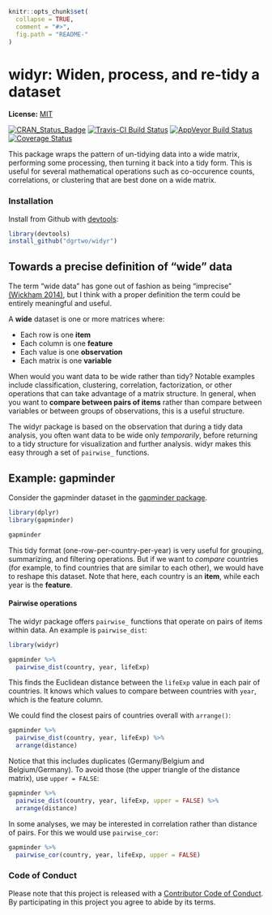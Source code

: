 <!-- README.md is generated from README.Rmd. Please edit that file -->

```r
knitr::opts_chunk$set(
  collapse = TRUE,
  comment = "#>",
  fig.path = "README-"
)
```

# widyr: Widen, process, and re-tidy a dataset

**License:** [MIT](https://opensource.org/licenses/MIT)

[![CRAN_Status_Badge](http://www.r-pkg.org/badges/version/widyr)](https://cran.r-project.org/package=widyr)
[![Travis-CI Build Status](https://travis-ci.org/dgrtwo/widyr.svg?branch=master)](https://travis-ci.org/dgrtwo/widyr)
[![AppVeyor Build Status](https://ci.appveyor.com/api/projects/status/github/dgrtwo/widyr?branch=master&svg=true)](https://ci.appveyor.com/project/dgrtwo/widyr)
[![Coverage Status](https://img.shields.io/codecov/c/github/dgrtwo/widyr/master.svg)](https://codecov.io/github/dgrtwo/widyr?branch=master)

This package wraps the pattern of un-tidying data into a wide matrix, performing some processing, then turning it back into a tidy form. This is useful for several mathematical operations such as co-occurence counts, correlations, or clustering that are best done on a wide matrix.

### Installation

Install from Github with [devtools](https://github.com/hadley/devtools):

```r
library(devtools)
install_github("dgrtwo/widyr")
```

## Towards a precise definition of "wide" data

The term "wide data" has gone out of fashion as being "imprecise" [(Wickham 2014)](http://vita.had.co.nz/papers/tidy-data.pdf), but I think with a proper definition the term could be entirely meaningful and useful.

A **wide** dataset is one or more matrices where:

* Each row is one **item**
* Each column is one **feature**
* Each value is one **observation**
* Each matrix is one **variable**

When would you want data to be wide rather than tidy? Notable examples include classification, clustering, correlation, factorization, or other operations that can take advantage of a matrix structure. In general, when you want to **compare between pairs of items** rather than compare between variables or between groups of observations, this is a useful structure.

The widyr package is based on the observation that during a tidy data analysis, you often want data to be wide only *temporarily*, before returning to a tidy structure for visualization and further analysis. widyr makes this easy through a set of `pairwise_` functions.

## Example: gapminder

Consider the gapminder dataset in the [gapminder package](https://CRAN.R-project.org/package=gapminder).

```r
library(dplyr)
library(gapminder)

gapminder
```

This tidy format (one-row-per-country-per-year) is very useful for grouping, summarizing, and filtering operations. But if we want to *compare* countries (for example, to find countries that are similar to each other), we would have to reshape this dataset. Note that here, each country is an **item**, while each year is the **feature**.

#### Pairwise operations

The widyr package offers `pairwise_` functions that operate on pairs of items within data. An example is `pairwise_dist`:

```r
library(widyr)

gapminder %>%
  pairwise_dist(country, year, lifeExp)
```

This finds the Euclidean distance between the `lifeExp` value in each pair of countries. It knows which values to compare between countries with `year`, which is the feature column.

We could find the closest pairs of countries overall with `arrange()`:

```r
gapminder %>%
  pairwise_dist(country, year, lifeExp) %>%
  arrange(distance)
```

Notice that this includes duplicates (Germany/Belgium and Belgium/Germany). To avoid those (the upper triangle of the distance matrix), use `upper = FALSE`:

```r
gapminder %>%
  pairwise_dist(country, year, lifeExp, upper = FALSE) %>%
  arrange(distance)
```

In some analyses, we may be interested in correlation rather than distance of pairs. For this we would use `pairwise_cor`:

```r
gapminder %>%
  pairwise_cor(country, year, lifeExp, upper = FALSE)
```

### Code of Conduct

Please note that this project is released with a [Contributor Code of Conduct](CONDUCT.md). By participating in this project you agree to abide by its terms.
